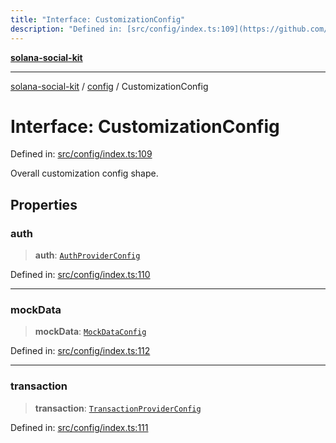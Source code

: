 ```yaml
---
title: "Interface: CustomizationConfig"
description: "Defined in: [src/config/index.ts:109](https://github.com/SendArcade/solana-social-starter/blob/03568260ca96ed63f77049843c721de1cb011893/src/config/index.ts#L109)"
---
```


[**solana-social-kit**](../../README.mdx)

***

[solana-social-kit](../../README.mdx) / [config](../README.mdx) / CustomizationConfig

# Interface: CustomizationConfig

Defined in: [src/config/index.ts:109](https://github.com/SendArcade/solana-social-starter/blob/03568260ca96ed63f77049843c721de1cb011893/src/config/index.ts#L109)

Overall customization config shape.

## Properties

### auth

> **auth**: [`AuthProviderConfig`](AuthProviderConfig.mdx)

Defined in: [src/config/index.ts:110](https://github.com/SendArcade/solana-social-starter/blob/03568260ca96ed63f77049843c721de1cb011893/src/config/index.ts#L110)

***

### mockData

> **mockData**: [`MockDataConfig`](MockDataConfig.mdx)

Defined in: [src/config/index.ts:112](https://github.com/SendArcade/solana-social-starter/blob/03568260ca96ed63f77049843c721de1cb011893/src/config/index.ts#L112)

***

### transaction

> **transaction**: [`TransactionProviderConfig`](TransactionProviderConfig.mdx)

Defined in: [src/config/index.ts:111](https://github.com/SendArcade/solana-social-starter/blob/03568260ca96ed63f77049843c721de1cb011893/src/config/index.ts#L111)
